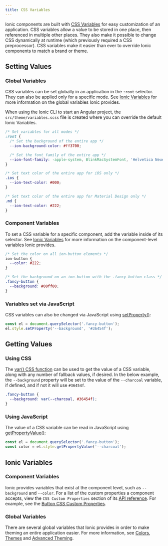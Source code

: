 ```yaml
---
title: CSS Variables
---
```


<head>
  <title>CSS Variables | CSS Custom Properties for Variables & Components</title>
  <meta
    name="description"
    content="Ionic components are built with CSS Variables for easy custom app properties. They allow a value to be stored in one place, then referenced in multiple places."
  />
</head>

Ionic components are built with <a href="https://developer.mozilla.org/en-US/docs/Web/CSS/Using_CSS_variables" target="_blank">CSS Variables</a> for easy customization of an application. CSS variables allow a value to be stored in one place, then referenced in multiple other places. They also make it possible to change CSS dynamically at runtime (which previously required a CSS preprocessor). CSS variables make it easier than ever to override Ionic components to match a brand or theme.

## Setting Values

### Global Variables

CSS variables can be set globally in an application in the `:root` selector. They can also be applied only for a specific mode. See [Ionic Variables](#ionic-variables) for more information on the global variables Ionic provides.

When using the Ionic CLI to start an Angular project, the `src/theme/variables.scss` file is created where you can override the default Ionic Variables.

```css
/* Set variables for all modes */
:root {
  /* Set the background of the entire app */
  --ion-background-color: #ff3700;

  /* Set the font family of the entire app */
  --ion-font-family: -apple-system, BlinkMacSystemFont, 'Helvetica Neue', 'Roboto', sans-serif;
}

/* Set text color of the entire app for iOS only */
.ios {
  --ion-text-color: #000;
}

/* Set text color of the entire app for Material Design only */
.md {
  --ion-text-color: #222;
}
```

### Component Variables

To set a CSS variable for a specific component, add the variable inside of its selector. See [Ionic Variables](#ionic-variables) for more information on the component-level variables Ionic provides.

```css
/* Set the color on all ion-button elements */
ion-button {
  --color: #222;
}

/* Set the background on an ion-button with the .fancy-button class */
.fancy-button {
  --background: #00ff00;
}
```

### Variables set via JavaScript

CSS variables can also be changed via JavaScript using [setProperty()](https://developer.mozilla.org/en-US/docs/Web/API/CSSStyleDeclaration/setProperty):

```js
const el = document.querySelector('.fancy-button');
el.style.setProperty('--background', '#36454f');
```

## Getting Values

### Using CSS

The [var() CSS function](https://developer.mozilla.org/en-US/docs/Web/CSS/var) can be used to get the value of a CSS variable, along with any number of fallback values, if desired. In the below example, the `--background` property will be set to the value of the `--charcoal` variable, if defined, and if not it will use `#36454f`.

```css
.fancy-button {
  --background: var(--charcoal, #36454f);
}
```

### Using JavaScript

The value of a CSS variable can be read in JavaScript using [getPropertyValue()](https://developer.mozilla.org/en-US/docs/Web/API/CSSStyleDeclaration/getPropertyValue):

```js
const el = document.querySelector('.fancy-button');
const color = el.style.getPropertyValue('--charcoal');
```

## Ionic Variables

### Component Variables

Ionic provides variables that exist at the component level, such as `--background` and `--color`. For a list of the custom properties a component accepts, view the `CSS Custom Properties` section of its [API reference](../api.md). For example, see the [Button CSS Custom Properties](../api/button.mdx#css-custom-properties).

### Global Variables

There are several global variables that Ionic provides in order to make theming an entire application easier. For more information, see [Colors](colors.mdx), [Themes](themes.mdx) and [Advanced Theming](advanced.mdx).
